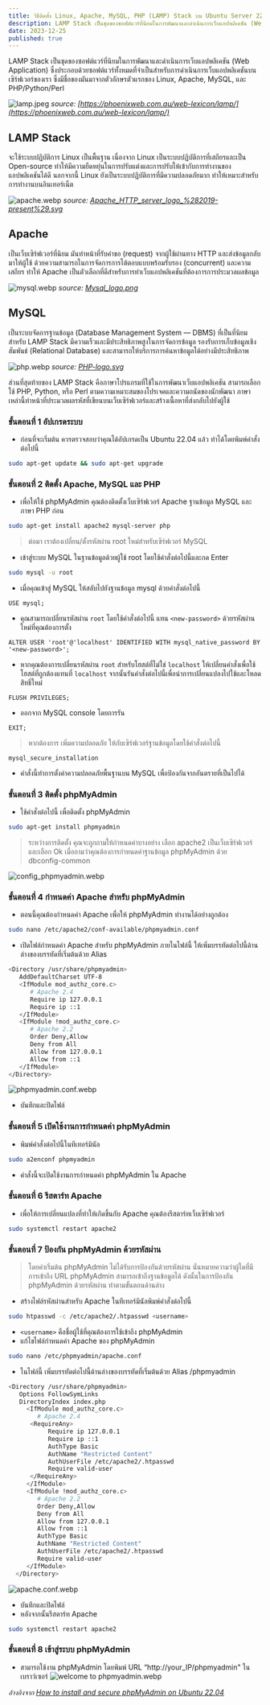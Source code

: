 ```yaml
---
title: วิธีติดตั้ง Linux, Apache, MySQL, PHP (LAMP) Stack บน Ubuntu Server 22.04 LTS แบบง่าย ๆ
description: LAMP Stack เป็นชุดของซอฟต์แวร์ที่นิยมในการพัฒนาและดำเนินการเว็บแอปพลิเคชัน (Web Application) ซึ่งประกอบด้วยซอฟต์แวร์ทั้งหมดที่จำเป็นสำหรับการดำเนินการเว็บแอปพลิเคชันบนเซิร์ฟเวอร์
date: 2023-12-25
published: true
---
```


LAMP Stack เป็นชุดของซอฟต์แวร์ที่นิยมในการพัฒนาและดำเนินการเว็บแอปพลิเคชัน (Web Application) ซึ่งประกอบด้วยซอฟต์แวร์ทั้งหมดที่จำเป็นสำหรับการดำเนินการเว็บแอปพลิเคชันบนเซิร์ฟเวอร์ของเรา ซึ่งมีชื่อของมันมาจากตัวอักษรตัวแรกของ Linux, Apache, MySQL, และ PHP/Python/Perl

![lamp.jpeg](https://strapi-blog-cms-7x8xk.ondigitalocean.app/uploads/lamp_09e24b8f67.jpeg)
*source: [https://phoenixweb.com.au/web-lexicon/lamp/](https://phoenixweb.com.au/web-lexicon/lamp/)*

## LAMP Stack
จะใช้ระบบปฏิบัติการ Linux เป็นพื้นฐาน เนื่องจาก Linux เป็นระบบปฏิบัติการที่เสถียรและเป็น Open-source ทำให้มีความยืดหยุ่นในการปรับแต่งและการปรับให้เข้ากับการทำงานของแอปพลิเคชันได้ดี นอกจากนี้ Linux ยังเป็นระบบปฏิบัติการที่มีความปลอดภัยมาก ทำให้เหมาะสำหรับการทำงานบนอินเทอร์เน็ต

![apache.webp](https://strapi-blog-cms-7x8xk.ondigitalocean.app/uploads/apache_5575055c5b.webp)
*source: [Apache_HTTP_server_logo_%282019-present%29.svg](https://en.m.wikipedia.org/wiki/File:Apache_HTTP_server_logo_%282019-present%29.svg)*

## Apache
เป็นเว็บเซิร์ฟเวอร์ที่นิยม มันทำหน้าที่รับคำขอ (request) จากผู้ใช้ผ่านทาง HTTP และส่งข้อมูลกลับมาให้ผู้ใช้ ด้วยความสามารถในการจัดการการโต้ตอบแบบพร้อมรับรอง (concurrent) และความเสถียร ทำให้ Apache เป็นตัวเลือกที่ดีสำหรับการทำเว็บแอปพลิเคชันที่ต้องการการประมวลผลข้อมูล

![mysql.webp](https://strapi-blog-cms-7x8xk.ondigitalocean.app/uploads/mysql_58370fd3ff.webp)
*source: [Mysql_logo.png](https://wikitech.wikimedia.org/wiki/File:Mysql_logo.png)*
## MySQL
เป็นระบบจัดการฐานข้อมูล (Database Management System — DBMS) ที่เป็นที่นิยมสำหรับ LAMP Stack มีความเร็วและมีประสิทธิภาพสูงในการจัดการข้อมูล รองรับการเก็บข้อมูลเชิงสัมพันธ์ (Relational Database) และสามารถให้บริการการค้นหาข้อมูลได้อย่างมีประสิทธิภาพ

![php.webp](https://strapi-blog-cms-7x8xk.ondigitalocean.app/uploads/php_c84af113fa.webp)
*source: [PHP-logo.svg](https://commons.wikimedia.org/wiki/File:PHP-logo.svg)*

ส่วนที่สุดท้ายของ LAMP Stack คือภาษาโปรแกรมที่ใช้ในการพัฒนาเว็บแอปพลิเคชัน สามารถเลือกใช้ PHP, Python, หรือ Perl ตามความเหมาะสมของโปรเจคและความถนัดของนักพัฒนา ภาษาเหล่านี้ทำหน้าที่ประมวลผลรหัสที่เขียนบนเว็บเซิร์ฟเวอร์และสร้างเนื้อหาที่ส่งกลับไปยังผู้ใช้

### ขั้นตอนที่ 1 อัปเกรดระบบ
- ก่อนที่จะเริ่มต้น ควรตรวจสอบว่าคุณได้อัปเกรดเป็น Ubuntu 22.04 แล้ว ทำได้โดยพิมพ์คำสั่งต่อไปนี้
```bash
sudo apt-get update && sudo apt-get upgrade
```
### ขั้นตอนที่ 2 ติดตั้ง Apache, MySQL และ PHP
- เพื่อให้ใช้ phpMyAdmin คุณต้องติดตั้งเว็บเซิร์ฟเวอร์ Apache ฐานข้อมูล MySQL และภาษา PHP ก่อน
```bash
sudo apt-get install apache2 mysql-server php
```
> ต่อมา เราต้องเปลี่ยน/ตั้งรหัสผ่าน root ใหม่สำหรับเซิร์ฟเวอร์ MySQL
- เข้าสู่ระบบ MySQL ในฐานข้อมูลด้วยผู้ใช้ root โดยใช้คำสั่งต่อไปนี้และกด Enter
```bash
sudo mysql -u root
```
- เมื่อคุณเข้าสู่ MySQL ให้สลับไปยังฐานข้อมูล mysql ด้วยคำสั่งต่อไปนี้
```mysql
USE mysql;
```
- คุณสามารถเปลี่ยนรหัสผ่าน `root` โดยใช้คำสั่งต่อไปนี้ แทน `<new-password>` ด้วยรหัสผ่านใหม่ที่คุณต้องการตั้ง
```mysql
ALTER USER 'root'@'localhost' IDENTIFIED WITH mysql_native_password BY '<new-password>';
```
- หากคุณต้องการเปลี่ยนรหัสผ่าน `root` สำหรับโฮสต์ที่ไม่ใช่ `localhost` ให้เปลี่ยนคำสั่งเพื่อใช้โฮสต์ที่ถูกต้องแทนที่ `localhost` จากนั้นรันคำสั่งต่อไปนี้เพื่อนำการเปลี่ยนแปลงไปใช้และโหลดสิทธิ์ใหม่
```mysql
FLUSH PRIVILEGES;
```
- ออกจาก MySQL console โดยการรัน
```mysql
EXIT;
```
> หากต้องการ เพิ่มความปลอดภัย ให้กับเซิร์ฟเวอร์ฐานข้อมูลโดยใช้คำสั่งต่อไปนี้
```mysql
mysql_secure_installation
```
- คำสั่งนี้ทำการตั้งค่าความปลอดภัยพื้นฐานบน MySQL เพื่อป้องกันจากอันตรายที่เป็นไปได้
### ขั้นตอนที่ 3 ติดตั้ง phpMyAdmin
- ใช้คำสั่งต่อไปนี้ เพื่อติดตั้ง phpMyAdmin
```bash
sudo apt-get install phpmyadmin
```
> ระหว่างการติดตั้ง คุณจะถูกถามให้กำหนดค่าบางอย่าง เลือก apache2 เป็นเว็บเซิร์ฟเวอร์และเลือก Ok เมื่อถามว่าคุณต้องการกำหนดค่าฐานข้อมูล phpMyAdmin ด้วย dbconfig-common

![config_phpmyadmin.webp](https://strapi-blog-cms-7x8xk.ondigitalocean.app/uploads/config_phpmyadmin_fa816a9a78.webp)

### ขั้นตอนที่ 4 กำหนดค่า Apache สำหรับ phpMyAdmin
- ตอนนี้คุณต้องกำหนดค่า Apache เพื่อให้ phpMyAdmin ทำงานได้อย่างถูกต้อง
```bash
sudo nano /etc/apache2/conf-available/phpmyadmin.conf
```
- เปิดไฟล์กำหนดค่า Apache สำหรับ phpMyAdmin ภายในไฟล์นี้ ให้เพิ่มบรรทัดต่อไปนี้ด้านล่างของบรรทัดที่เริ่มต้นด้วย Alias
```bash
<Directory /usr/share/phpmyadmin>
   AddDefaultCharset UTF-8
   <IfModule mod_authz_core.c>
      # Apache 2.4
      Require ip 127.0.0.1
      Require ip ::1
   </IfModule>
   <IfModule !mod_authz_core.c>
      # Apache 2.2
      Order Deny,Allow
      Deny from All
      Allow from 127.0.0.1
      Allow from ::1
   </IfModule>
</Directory>
```
![phpmyadmin.conf.webp](https://strapi-blog-cms-7x8xk.ondigitalocean.app/uploads/phpmyadmin_conf_25fbc052d7.webp)
- บันทึกและปิดไฟล์
### ขั้นตอนที่ 5 เปิดใช้งานการกำหนดค่า phpMyAdmin
- พิมพ์คำสั่งต่อไปนี้ในทีเทอร์มินัล
```bash
sudo a2enconf phpmyadmin
```
- คำสั่งนี้จะเปิดใช้งานการกำหนดค่า phpMyAdmin ใน Apache
### ขั้นตอนที่ 6 รีสตาร์ท Apache
- เพื่อให้การเปลี่ยนแปลงที่ทำให้เกิดขึ้นกับ Apache คุณต้องรีสตาร์ทเว็บเซิร์ฟเวอร์
```bash
sudo systemctl restart apache2
```
### ขั้นตอนที่ 7 ป้องกัน phpMyAdmin ด้วยรหัสผ่าน
> โดยค่าเริ่มต้น phpMyAdmin ไม่ได้รับการป้องกันด้วยรหัสผ่าน นั่นหมายความว่าผู้ใดที่มีการเข้าถึง URL phpMyAdmin สามารถเข้าถึงฐานข้อมูลได้ ดังนั้นในการป้องกัน phpMyAdmin ด้วยรหัสผ่าน ทำตามขั้นตอนด้านล่าง
- สร้างไฟล์รหัสผ่านสำหรับ Apache ในทีเทอร์มินัลพิมพ์คำสั่งต่อไปนี้
```bash
sudo htpasswd -c /etc/apache2/.htpasswd <username>
```
- `<username>` คือชื่อผู้ใช้ที่คุณต้องการใช้เข้าถึง phpMyAdmin
- แก้ไขไฟล์กำหนดค่า Apache ของ phpMyAdmin
```bash
sudo nano /etc/phpmyadmin/apache.conf
```
- ในไฟล์นี้ เพิ่มบรรทัดต่อไปนี้ด้านล่างของบรรทัดที่เริ่มต้นด้วย Alias /phpmyadmin
```bash
<Directory /usr/share/phpmyadmin>
   Options FollowSymLinks
   DirectoryIndex index.php
     <IfModule mod_authz_core.c>
        # Apache 2.4
      <RequireAny>
           Require ip 127.0.0.1
           Require ip ::1
           AuthType Basic
           AuthName "Restricted Content"
           AuthUserFile /etc/apache2/.htpasswd
           Require valid-user
      </RequireAny>
     </IfModule>
     <IfModule !mod_authz_core.c>
        # Apache 2.2
        Order Deny,Allow
        Deny from All
        Allow from 127.0.0.1
        Allow from ::1
        AuthType Basic
        AuthName "Restricted Content"
        AuthUserFile /etc/apache2/.htpasswd
        Require valid-user
     </IfModule>
  </Directory>
  ```
![apache.conf.webp](https://strapi-blog-cms-7x8xk.ondigitalocean.app/uploads/apache_conf_8177142949.webp)
- บันทึกและปิดไฟล์
- หลังจากนั้นรีสตาร์ท Apache
```bash
sudo systemctl restart apache2
```
### ขั้นตอนที่ 8 เข้าสู่ระบบ phpMyAdmin
- สามารถใช้งาน phpMyAdmin โดยพิมพ์ URL “http://your_IP/phpmyadmin" ในเบราว์เซอร์
![welcome to phpmyadmin.webp](https://strapi-blog-cms-7x8xk.ondigitalocean.app/uploads/welcome_to_phpmyadmin_a676888064.webp)

*อ้างอิงจาก [How to install and secure phpMyAdmin on Ubuntu 22.04](https://www.swhosting.com/en/comunidad/manual/how-to-install-and-secure-phpmyadmin-on-ubuntu-2204)*